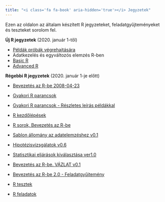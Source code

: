 ```yaml
---
title: "<i class='fa fa-book' aria-hidden='true'></i> Jegyzetek"
---
```


Ezen az oldalon az általam készített R jegyzeteket, feladatgyűjteményeket és teszteket sorolom fel. 


**Új R jegyzetek** (2020. január 1-től)

* [Példák próbák végrehajtására <i class="fas fa-external-link-alt"></i>](https://abarik.github.io/stat1_kurzus/){target="_blank"}
* Adatkezelés és egyváltozós elemzés R-ben
* [Basic R](https://abarik.github.io/basicr_2020_21_2/)
* [Advanced R](https://abarik.github.io/advancedr_2021_22_1/)

**Régebbi R jegyzetek** (2020. január 1-je előtt)

* [Bevezetés az R-be 2008-04-23 <i class="far fa-file-pdf"></i> ](http://psycho.unideb.hu/munkatarsak/abari_kalman/szamitastechnika_II/bevezetes_az_R_be_2008_04.pdf){target="_blank"}

* [Gyakori R parancsok <i class="far fa-file-pdf"></i> ](http://psycho.unideb.hu/munkatarsak/abari_kalman/szamitastechnika_II/gyakori_r_parancsok.pdf){target="_blank"}

* [Gyakori R parancsok - Részletes leírás példákkal <i class="fas fa-external-link-alt"></i>](http://psycho.unideb.hu/archivum/R/){target="_blank"}

* [R kezdőlépések <i class="fas fa-external-link-alt"></i>](http://psycho.unideb.hu/archivum/R_kezdolepesek/pages/leiro_stat.html){target="_blank"}

* [R sorok, Bevezetés az R-be <i class="far fa-file-alt"></i> ](http://psycho.unideb.hu/munkatarsak/abari_kalman/szamitastechnika_II/Bevezetes_az_R_be.txt){target="_blank"}

* [Sablon állomány az adatelemzéshez v0.1 <i class="fas fa-external-link-alt"></i>](http://psycho.unideb.hu/archivum/sablon_az_adatelemzeshez.html){target="_blank"}

* [Hipotézisvizsgálatok v0.6 <i class="fas fa-external-link-alt"></i>](http://psycho.unideb.hu/archivum/hipotezisvizsgalatok/){target="_blank"}

* [Statisztikai eljárások kiválasztása ver1.0 <i class="fas fa-external-link-alt"></i>](http://psycho.unideb.hu/archivum/sv/index.html){target="_blank"}

* [Bevezetés az R-be. VÁZLAT v0.1 <i class="fas fa-external-link-alt"></i>](http://psycho.unideb.hu/archivum/ber/){target="_blank"}

* [Bevezetés az R-be 2.0 - Feladatgyűjtemény <i class="fas fa-external-link-alt"></i>](http://psycho.unideb.hu/archivum/ber2/){target="_blank"}

* [R tesztek <i class="fas fa-external-link-alt"></i>](http://psycho.unideb.hu/archivum/R_tesztek.html){target="_blank"}

* [R feladatok <i class="far fa-file-pdf"></i>](http://psycho.unideb.hu/munkatarsak/abari_kalman/szamitastechnika_II/R_peldak.pdf){target="_blank"}


